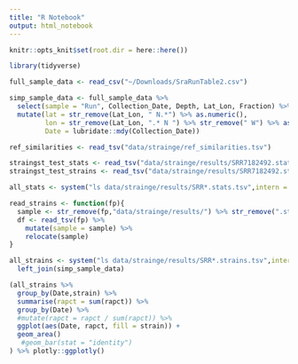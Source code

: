 ```yaml
---
title: "R Notebook"
output: html_notebook
---
```


```r
knitr::opts_knit$set(root.dir = here::here())
```


```r
library(tidyverse)
```

```r
full_sample_data <- read_csv("~/Downloads/SraRunTable2.csv")

simp_sample_data <- full_sample_data %>% 
  select(sample = "Run", Collection_Date, Depth, Lat_Lon, Fraction) %>% 
  mutate(lat = str_remove(Lat_Lon, " N.*") %>% as.numeric(),
         lon = str_remove(Lat_Lon, ".* N ") %>% str_remove(" W") %>% as.numeric(),
         Date = lubridate::mdy(Collection_Date))

ref_similarities <- read_tsv("data/strainge/ref_similarities.tsv")
```



```r
straingst_test_stats <- read_tsv("data/strainge/results/SRR7182492.stats.tsv")
straingst_test_strains <- read_tsv("data/strainge/results/SRR7182492.strains.tsv")
```

```r
all_stats <- system("ls data/strainge/results/SRR*.stats.tsv",intern = TRUE) %>% map_df(read_tsv)

read_strains <- function(fp){
  sample <- str_remove(fp,"data/strainge/results/") %>% str_remove(".strains.tsv")
  df <- read_tsv(fp) %>% 
    mutate(sample = sample) %>% 
    relocate(sample)
}

all_strains <- system("ls data/strainge/results/SRR*.strains.tsv",intern = TRUE) %>% map_df(read_strains) %>% 
  left_join(simp_sample_data)
```


```r

(all_strains %>% 
  group_by(Date,strain) %>% 
  summarise(rapct = sum(rapct)) %>% 
  group_by(Date) %>% 
  #mutate(rapct = rapct / sum(rapct)) %>% 
  ggplot(aes(Date, rapct, fill = strain)) +
  geom_area()
   #geom_bar(stat = "identity")
) %>% plotly::ggplotly()

```



